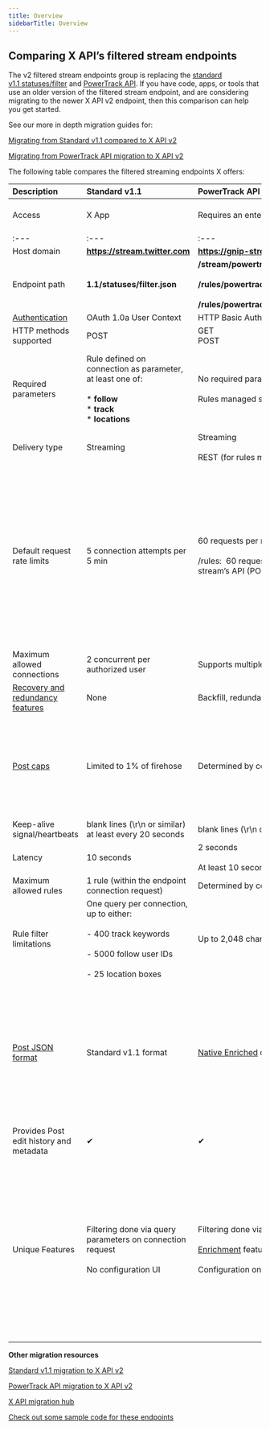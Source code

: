 ---
title: Overview
sidebarTitle: Overview
---

## Comparing X API’s filtered stream endpoints

The v2 filtered stream endpoints group is replacing the [standard v1.1 statuses/filter](https://developer.x.com/en/docs/x-api/v1/tweets/filter-realtime/api-reference/post-statuses-filter) and [PowerTrack API](/x-api/enterprise-gnip-2.0/powertrack-api). If you have code, apps, or tools that use an older version of the filtered stream endpoint, and are considering migrating to the newer X API v2 endpoint, then this comparison can help you get started. 

See our more in depth migration guides for:

[Migrating from Standard v1.1 compared to X API v2](x-api/posts/filtered-stream#standard-v1-1-compared-to-x-api-v2)

[Migrating from PowerTrack API migration to X API v2](/x-api/enterprise-gnip-2.0/powertrack-api#powertrack-operators)

The following table compares the filtered streaming endpoints X offers:
 

| **Description** | **Standard v1.1** | **PowerTrack API** | **X API v2** |
| :--- | :--- | :--- | :--- |
| Access | X App | Requires an enterprise contract and account | Requires a developer account ([sign up](https://developer.twitter.com/en/portal/petition/essential/basic-info)), and [X App](/resources/fundamentals/developer-apps) within a [Project](/resources/fundamentals/projects) |
| :--- | :--- | :--- | :--- |
| Host domain | ******https://stream.twitter.com****** | ******https://gnip-stream.twitter.com****** | ******https://api.x.com****** |
| Endpoint path | ******1.1/statuses/filter.json****** | ******/stream/powertrack/accounts/{gnip_account_name}/publishers/twitter/{stream_label}.json******<br/><br/>******/rules/powertrack/accounts/{gnip_account_name}/publishers/twitter/{stream_label}.json ******<br/><br/>******/rules/powertrack/accounts/{gnip_account_name}/publishers/twitter/{stream_label}/validation.json****** | ******/2/tweets/search/stream******<br/><br/>******/2/tweets/search/stream/rules****** |
| [Authentication](/resources/fundamentals/authentication) | OAuth 1.0a User Context | HTTP Basic Authentication | OAuth 2.0 App-Only |
| HTTP methods supported | POST | GET  <br/>POST | GET  <br/>POST |
| Required parameters | Rule defined on connection as parameter, at least one of:<br/><br/>* ******follow******<br/>* ******track******<br/>* ******locations****** | No required parameters for streaming connection, optional backfill parameter.<br/><br/>Rules managed separately | No required parameters for streaming connection, optional parameters to define response format and add [backfill recovery feature](/x-api/posts/filtered-stream#recovering-missed-data-after-a-disconnection-backfill) for Academic Research access.<br/><br/>Rules managed separately |
| Delivery type | Streaming | Streaming<br/><br/>REST (for rules management) | Streaming<br/><br/>REST (for rules management) |
| Default request rate limits | 5 connection attempts per 5 min | 60 requests per min aggregated for both POST and GET requests<br/><br/>/rules:  60 requests per minute, aggregated across all requests to /rules endpoint for the specific stream’s API (POST and GET). | Depends on the endpoint and the [access level](/x-api/getting-started/about-x-api).<br/><br/>[GET /2/tweets/search/stream](/x-api/posts/filtered-stream#get-2-tweets-search-stream):  <br/>Pro - 50 requests per 15-minutes per App<br/><br/>[GET /2/tweets/search/stream/rules](/x-api/posts/filtered-stream#get-2-tweets-search-stream-rules):  <br/>Pro - 450 requests per 15-minutes per App<br/><br/>\-\-\-<br/><br/>[POST /2/tweets/search/stream/rules](https://developer-staging.twitter.com/en/docs/twitter-api/tweets/filtered-stream/api-reference/post-tweets-search-stream-rules):  <br/>Pro - 100 requests per 15 minutes per App |
| Maximum allowed connections | 2 concurrent per authorized user | Supports multiple/redundant connections, determined by contract | Pro access:  <br/>1 |
| [Recovery and redundancy features](/x-api/posts/filtered-stream#filtered-stream-recovery-and-redundancy-features) | None | Backfill, redundant connections, and the Replay API |     |
| [Post caps](/x-api/fundamentals/tweet-cap) | Limited to 1% of firehose | Determined by contract | There is a monthly, Project-level Post cap applied to all Posts received from this endpoint:<br/><br/>Basic:  <br/>10,000 Posts<br/><br/>Pro:  <br/>1 million Posts |
| Keep-alive signal/heartbeats | blank lines (\\r\\n or similar) at least every 20 seconds | blank lines (\\r\\n or similar) every 10 seconds | blank lines (\\r\\n or similar) at least every 20 seconds |
| Latency | 10 seconds | 2 seconds<br/><br/>At least 10 seconds for URL unwinding enrichment | 10 seconds |
| Maximum allowed rules | 1 rule (within the endpoint connection request) | Determined by contract up to 250,000 | Pro access:  <br/>1000 rules |
| Rule filter limitations | One query per connection, up to either:<br/><br/>\- 400 track keywords<br/><br/>\- 5000 follow user IDs<br/><br/>\- 25 location boxes | Up to 2,048 characters per rule | Pro Access:   <br/>1,024 characters per rule |
| [Post JSON format](/x-api/fundamentals/data-dictionary) | Standard v1.1 format | [Native Enriched](/x-api/enterprise-gnip-2.0/fundamentals/data-dictionary#native-enriched-tweet-object) or [Activity Streams]() (selected within the [console](/x-api/enterprise-gnip-2.0/fundamentals/overview)) | [X API v2 format](/x-api/fundamentals/data-dictionary) (determined by ******fields****** and ******expansions****** request parameters, not backward-compatible with v1.1 formats)<br/><br/>To learn more about how to migrate from the Standard v1.1 format to the X API v2 format, please visit our [data formats migration guide](/x-api/migrate/data-format-migration). We will be releasing additional data format migration guides for Native Enriched and Activity Streams soon. |
| Provides Post edit history and metadata | ✔   | ✔   | ✔   |
| Unique Features | Filtering done via query parameters on connection request<br/><br/>No configuration UI | Filtering done via rules created through an independent endpoint<br/><br/>[Enrichment](https://developer.twitter.com/en/docs/twitter-api/enterprise/enrichments/overview) features available in contract<br/><br/>Configuration on console.gnip.com UI | Filtering done via [rules](https://developer.x.com/en/docs/x-api/posts/filtered-stream/build-a-rule) created through an independent endpoint<br/><br/>[Metrics](https://developer.twitter.com/en/docs/twitter-api/metrics) and URL enrichment features included<br/><br/>Object [fields](https://developer.twitter.com/en/docs/twitter-api/fields) and  [expansions](https://developer.twitter.com/en/docs/twitter-api/expansions) specified with request parameters<br/><br/>Post [Annotations](https://developer.twitter.com/en/docs/twitter-api/annotations)<br/><br/>[Conversation ID](/x-api/fundamentals/conversation-id) operator and field<br/><br/>Configuration through [developer portal](/resources/fundamentals/developer-portal) |

**Other migration resources**

[Standard v1.1 migration to X API v2](x-api/posts/filtered-stream#standard-v1-1-compared-to-x-api-v2 "Standard v1.1 migration to X API v2")

[PowerTrack API migration to X API v2](/x-api/enterprise-gnip-2.0/powertrack-api#powertrack-operators "PowerTrack API migration to X API v2")

[X API migration hub](/x-api/migrate/overview)

[Check out some sample code for these endpoints](https://github.com/xdevplatform/Twitter-API-v2-sample-code "Check out some sample code for these endpoints")
